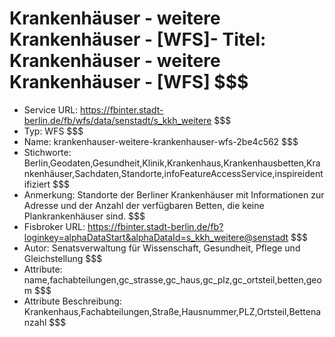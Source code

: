 # Krankenhäuser - weitere Krankenhäuser - [WFS]- Titel: Krankenhäuser - weitere Krankenhäuser - [WFS] $$$
- Service URL: https://fbinter.stadt-berlin.de/fb/wfs/data/senstadt/s_kkh_weitere $$$
- Typ: WFS $$$
- Name: krankenhauser-weitere-krankenhauser-wfs-2be4c562 $$$
- Stichworte: Berlin,Geodaten,Gesundheit,Klinik,Krankenhaus,Krankenhausbetten,Krankenhäuser,Sachdaten,Standorte,infoFeatureAccessService,inspireidentifiziert $$$
- Anmerkung: Standorte der Berliner Krankenhäuser mit Informationen zur Adresse und der Anzahl der verfügbaren Betten, die keine Plankrankenhäuser sind. $$$
- Fisbroker URL: https://fbinter.stadt-berlin.de/fb?loginkey=alphaDataStart&alphaDataId=s_kkh_weitere@senstadt $$$
- Autor: Senatsverwaltung für Wissenschaft, Gesundheit, Pflege und Gleichstellung $$$
- Attribute: name,fachabteilungen,gc_strasse,gc_haus,gc_plz,gc_ortsteil,betten,geom $$$
- Attribute Beschreibung: Krankenhaus,Fachabteilungen,Straße,Hausnummer,PLZ,Ortsteil,Bettenanzahl $$$

